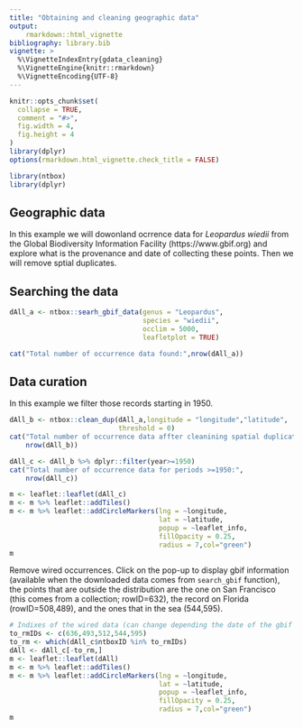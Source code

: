 ```yaml
---
title: "Obtaining and cleaning geographic data"
output: 
    rmarkdown::html_vignette
bibliography: library.bib
vignette: >
  %\VignetteIndexEntry{gdata_cleaning}
  %\VignetteEngine{knitr::rmarkdown}
  %\VignetteEncoding{UTF-8}
---
```


```r
knitr::opts_chunk$set(
  collapse = TRUE,
  comment = "#>",
  fig.width = 4,
  fig.height = 4
)
library(dplyr)
options(rmarkdown.html_vignette.check_title = FALSE)
```

```r
library(ntbox)
library(dplyr)
```



## Geographic data

In this example we will dowonland ocrrence data for *Leopardus wiedii* 
from the Global Biodiversity Information Facility (https://www.gbif.org) 
and explore what is the provenance and date of collecting these points. Then
we will remove sptial duplicates.


## Searching the data

```r
dAll_a <- ntbox::searh_gbif_data(genus = "Leopardus",
                                 species = "wiedii",
                                 occlim = 5000,
                                 leafletplot = TRUE)
```
```r
cat("Total number of occurrence data found:",nrow(dAll_a))
```

## Data curation 

In this example we filter those records starting in 1950.

```r
dAll_b <- ntbox::clean_dup(dAll_a,longitude = "longitude","latitude",
                           threshold = 0)
cat("Total number of occurrence data affter cleanining spatial duplicates:",
    nrow(dAll_b))

dAll_c <- dAll_b %>% dplyr::filter(year>=1950)
cat("Total number of occurrence data for periods >=1950:",
    nrow(dAll_c))

```


```r
m <- leaflet::leaflet(dAll_c)
m <- m %>% leaflet::addTiles()
m <- m %>% leaflet::addCircleMarkers(lng = ~longitude, 
                                     lat = ~latitude, 
                                     popup = ~leaflet_info, 
                                     fillOpacity = 0.25, 
                                     radius = 7,col="green")
m
```


Remove wired occurrences. Click on the pop-up to display gbif information (available when the downloaded data comes from `search_gbif` function), the points that are outside the distribution are the one on San Francisco (this comes from a collection; rowID=632), the record on Florida (rowID=508,489), and the ones that in the sea (544,595). 


```r
# Indixes of the wired data (can change depending the date of the gbif query)
to_rmIDs <- c(636,493,512,544,595)
to_rm <- which(dAll_c$ntboxID %in% to_rmIDs)
dAll <- dAll_c[-to_rm,]
m <- leaflet::leaflet(dAll)
m <- m %>% leaflet::addTiles()
m <- m %>% leaflet::addCircleMarkers(lng = ~longitude, 
                                     lat = ~latitude, 
                                     popup = ~leaflet_info, 
                                     fillOpacity = 0.25, 
                                     radius = 7,col="green")
m
```



